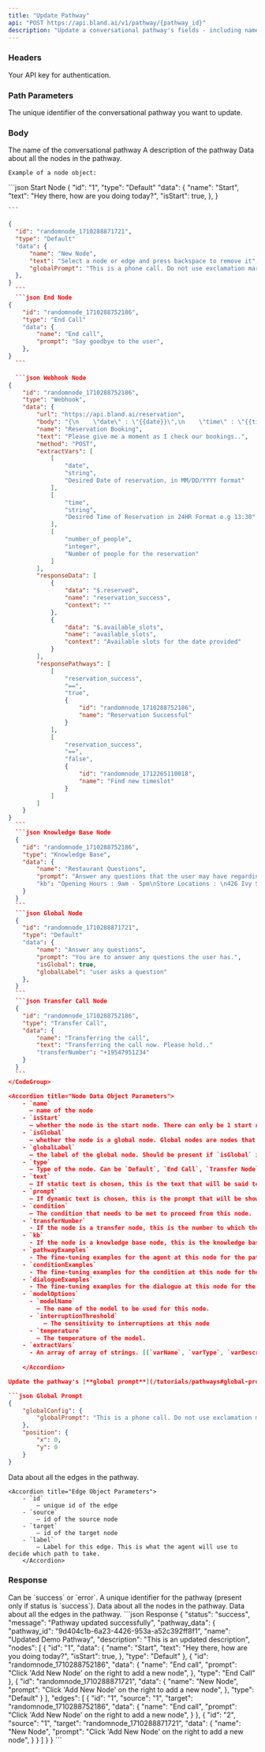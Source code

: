 ```yaml
---
title: "Update Pathway" 
api: "POST https://api.bland.ai/v1/pathway/{pathway_id}"
description: "Update a conversational pathway's fields - including name, description, nodes and edges."
---
```


### Headers

<ParamField header="authorization" type="string" required>
  Your API key for authentication.
</ParamField>

### Path Parameters
<ParamField path="pathway_id" type="string" required>
  The unique identifier of the conversational pathway you want to update.
</ParamField>


### Body

<ParamField body="name" type="string">
  The name of the conversational pathway
</ParamField>

<ParamField body="description" type="string">
    A description of the pathway
</ParamField>

<ParamField body="nodes" type="object[]">
    Data about all the nodes in the pathway.

    Example of a node object:


<CodeGroup>
  ```json Start Node
{
    "id": "1",
    "type": "Default"
    "data": {
        "name": "Start",
        "text": "Hey there, how are you doing today?",
        "isStart": true,
    },
}
    
    ```

  ```json Default Node
{
    "id": "randomnode_1710288871721",
    "type": "Default"
    "data": {
        "name": "New Node",
        "text": "Select a node or edge and press backspace to remove it",
        "globalPrompt": "This is a phone call. Do not use exclamation marks.\n\nConvert 24HR format timings to 12 HR format - e.g 14:00 should be written as 2 PM.",
    },
}
    ```
    ```json End Node
{
      "id": "randomnode_1710288752186",
      "type": "End Call"
      "data": {
          "name": "End call",
          "prompt": "Say goodbye to the user",
      },
}
    ```

    ```json Webhook Node
{
      "id": "randomnode_1710288752186",
      "type": "Webhook",
      "data": {
          "url": "https://api.bland.ai/reservation",
          "body": "{\n    \"date\" : \"{{date}}\",\n    \"time\" : \"{{time}}\",\n    \"guests\": {{number_of_people}}\n}",
          "name": "Reservation Booking",
          "text": "Please give me a moment as I check our bookings..",
          "method": "POST",
          "extractVars": [
              [
                  "date",
                  "string",
                  "Desired Date of reservation, in MM/DD/YYYY format"
              ],
              [
                  "time",
                  "string",
                  "Desired Time of Reservation in 24HR Format e.g 13:30"
              ],
              [
                  "number_of_people",
                  "integer",
                  "Number of people for the reservation"
              ]
          ],
          "responseData": [
              {
                  "data": "$.reserved",
                  "name": "reservation_success",
                  "context": ""
              },
              {
                  "data": "$.available_slots",
                  "name": "available_slots",
                  "context": "Available slots for the date provided"
              }
          ],
          "responsePathways": [
              [
                  "reservation_success",
                  "==",
                  "true",
                  {
                      "id": "randomnode_1710288752186",
                      "name": "Reservation Successful"
                  }
              ],
              [
                  "reservation_success",
                  "==",
                  "false",
                  {
                      "id": "randomnode_1712265110018",
                      "name": "Find new timeslot"
                  }
              ]
          ]
      }
}
    ```
    ```json Knowledge Base Node
    {
      "id": "randomnode_1710288752186",
      "type": "Knowledge Base",
      "data": {
          "name": "Restaurant Questions",
          "prompt": "Answer any questions that the user may have regarding the restaurant, by referring to the knowledge base you have. \n\nAnswer the question in 1 line, and then ask if they have any more questions."
          "kb": "Opening Hours : 9am - 5pm\nStore Locations : \n426 Ivy Street San Francisco, \nSan Jose"
      }
    }
    ```
    ```json Global Node
    {
      "id": "randomnode_1710288871721",
      "type": "Default"
      "data": {
          "name": "Answer any questions",
          "prompt": "You are to answer any questions the user has.",
          "isGlobal": true,
          "globalLabel": "user asks a question"
      },
    }
    ```
    ```json Transfer Call Node
    {
      "id": "randomnode_1710288752186",
      "type": "Transfer Call",
      "data": {
          "name": "Transferring the call",
          "text": "Transferring the call now. Please hold.."
          "transferNumber": "+19547951234"
      }
    }
    ```
  </CodeGroup>

  <Accordion title="Node Data Object Parameters">
      - `name`
        — name of the node
      - `isStart`
        — whether the node is the start node. There can only be 1 start node in a pathway. Either `true` or `false`.
      - `isGlobal` 
        — whether the node is a global node. Global nodes are nodes that can be used in multiple pathways. Either `true` or `false`.
      - `globalLabel`
        — the label of the global node. Should be present if `isGlobal` is true.
      - `type`
        — Type of the node. Can be `Default`, `End Call`, `Transfer Node`, `Knowledge Base`, or `Webhook`.
      - `text`
        — If static text is chosen, this is the text that will be said to the user.
      - `prompt`
        — If dynamic text is chosen, this is the prompt that will be shown to the user.
      - `condition`
        — The condition that needs to be met to proceed from this node.
      - `transferNumber`
        - If the node is a transfer node, this is the number to which the call will be transferred.
      - `kb`
        - If the node is a knowledge base node, this is the knowledge base that will be used.
      - `pathwayExamples`
        - The fine-tuning examples for the agent at this node for the pathways chosen
      - `conditionExamples`
        - The fine-tuning examples for the condition at this node for the condition chosen
      - `dialogueExamples`
        - The fine-tuning examples for the dialogue at this node for the dialogue chosen.
      - `modelOptions`
        - `modelName`
          — The name of the model to be used for this node.
        - `interruptionThreshold`
            — The sensitivity to interruptions at this node
        - `temperature`
          — The temperature of the model.
      - `extractVars`
        - An array of array of strings. [[`varName`, `varType`, `varDescription`]] e.g `[["name", "string", "The name of the user"], ["age", "integer", "The age of the user"]]`
        
      </Accordion>

  Update the pathway's [**global prompt**](/tutorials/pathways#global-prompt-for-all-nodes) by adding an object to the array of nodes.

  ```json Global Prompt
  {
      "globalConfig": {
          "globalPrompt": "This is a phone call. Do not use exclamation marks.\n\nConvert 24HR format timings to 12 HR format - e.g 14:00 should be written as 2 PM."
      },
      "position": {
          "x": 0,
          "y": 0
      }
  }
  ```

</ParamField>

<ParamField body="edges" type="object[]">
    Data about all the edges in the pathway.

    <Accordion title="Edge Object Parameters">
        - `id`
            — unique id of the edge
        - `source`
            — id of the source node
        - `target`
            — id of the target node
        - `label`
            — Label for this edge. This is what the agent will use to decide which path to take.
        </Accordion>
</ParamField>


### Response

<ResponseField name="status" type="string">
  Can be `success` or `error`.
</ResponseField>

<ResponseField name="pathway_id" type="string">
  A unique identifier for the pathway (present only if status is `success`).
</ResponseField>

<ResponseField name="nodes" type="array of objects">
  Data about all the nodes in the pathway.
</ResponseField>

<ResponseField name="edges" type="array of objects">
    Data about all the edges in the pathway.
</ResponseField>

<ResponseExample>
```json Response
{
  "status": "success",
  "message": "Pathway updated successfully",
  "pathway_data": {
    "pathway_id": "9d404c1b-6a23-4426-953a-a52c392ff8f1",
    "name": "Updated Demo Pathway",
    "description": "This is an updated description",
    "nodes": [
        {
            "id": "1",
            "data": {
                "name": "Start",
                "text": "Hey there, how are you doing today?",
                "isStart": true,
            },
            "type": "Default"
        },
        {
            "id": "randomnode_1710288752186",
            "data": {
                "name": "End call",
                "prompt": "Click 'Add New Node' on the right to add a new node",
            },
            "type": "End Call"
        },
        {
            "id": "randomnode_1710288871721",
            "data": {
                "name": "New Node",
                "prompt": "Click 'Add New Node' on the right to add a new node",
            },
            "type": "Default"
        }
    ],
    "edges": [
        {
            "id": "1",
            "source": "1",
            "target": "randomnode_1710288752186",
            "data": {
                "name": "End call",
                "prompt": "Click 'Add New Node' on the right to add a new node",
            }
        },
        {
            "id": "2",
            "source": "1",
            "target": "randomnode_1710288871721",
            "data": {
                "name": "New Node",
                "prompt": "Click 'Add New Node' on the right to add a new node",
            }
        }
    ]
  }
}
```

</ResponseExample>










